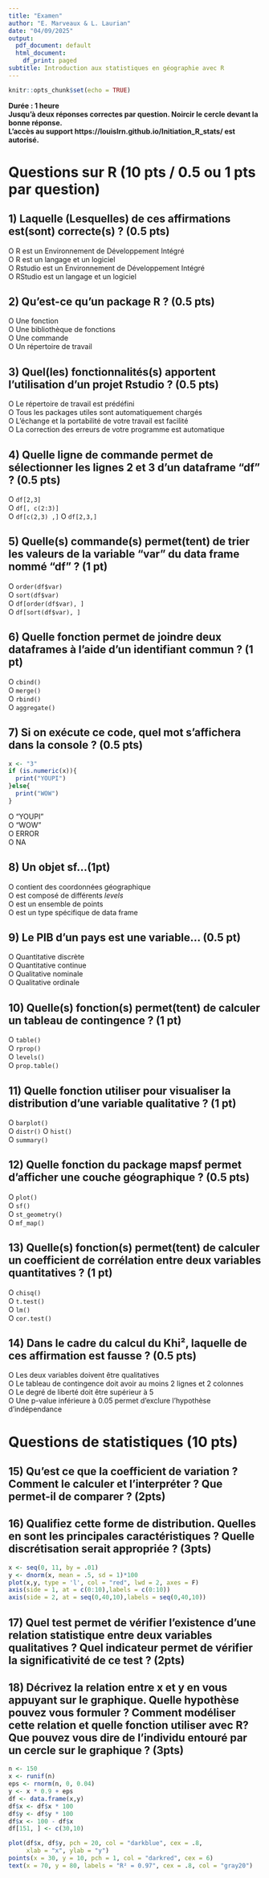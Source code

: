 ---
title: "Examen"
author: "E. Marveaux & L. Laurian"
date: "04/09/2025"
output:
  pdf_document: default
  html_document:
    df_print: paged
subtitle: Introduction aux statistiques en géographie avec R
---

```{r setup, include=FALSE}
knitr::opts_chunk$set(echo = TRUE)
```

**Durée : 1 heure**  
**Jusqu'à deux réponses correctes par question. Noircir le cercle devant la bonne réponse.**   
**L'accès au support https://louislrn.github.io/Initiation_R_stats/ est autorisé.**   

\vspace{20pt} 

# Questions sur R (10 pts / 0.5 ou 1 pts par question)

## 1) Laquelle (Lesquelles) de ces affirmations est(sont) correcte(s) ? (0.5 pts)

O  R est un Environnement de Développement Intégré    
O  R est un langage et un logiciel   
O  Rstudio est un Environnement de Développement Intégré   
O  RStudio est un langage et un logiciel    

## 2) Qu’est-ce qu’un **package** R ? (0.5 pts)

O Une fonction   
O Une bibliothèque de fonctions   
O Une commande   
O Un répertoire de travail   

## 3) Quel(les) fonctionnalités(s) apportent l’utilisation d’un **projet Rstudio** ? (0.5 pts)

O Le répertoire de travail est prédéfini       
O Tous les packages utiles sont automatiquement chargés        
O L’échange et la portabilité de votre travail est facilité     
O La correction des erreurs de votre programme est automatique     

## 4) Quelle ligne de commande permet de sélectionner les lignes 2 et 3 d'un dataframe "df" ? (0.5 pts)

O `df[2,3]`  
O `df[, c(2:3)]`  
O `df[c(2,3) ,]`
O `df[2,3,]`  

## 5) Quelle(s) commande(s) permet(tent) de trier les valeurs de la variable "var" du data frame nommé "df" ? (1 pt)

O `order(df$var)`  
O `sort(df$var)`  
O `df[order(df$var), ]`  
O `df[sort(df$var), ]`  

## 6) Quelle fonction permet de joindre deux dataframes à l'aide d'un identifiant commun ? (1 pt)

O `cbind()`    
O `merge()`    
O `rbind()`    
O `aggregate()`    

## 7) Si on exécute ce code, quel mot s’affichera dans la console ? (0.5 pts)

``` r
x <- "3"
if (is.numeric(x)){
  print("YOUPI")
}else{
  print("WOW")
} 
```

O  "YOUPI"    
O  "WOW"    
O  ERROR    
O  NA


## 8) Un objet sf...(1pt)

O contient des coordonnées géographique     
O est composé de différents *levels*  
O est un ensemble de points     
O est un type spécifique de data frame  

## 9) Le PIB d'un pays est une variable... (0.5 pt)

O Quantitative discrète       
O Quantitative continue     
O Qualitative nominale      
O Qualitative ordinale  


## 10) Quelle(s) fonction(s) permet(tent) de calculer un tableau de contingence ? (1 pt)

O `table()`     
O `rprop()`    
O `levels()`    
O `prop.table()`  

## 11) Quelle fonction utiliser pour visualiser la distribution d'une variable qualitative ? (1 pt)

O `barplot()`  
O `distr()` 
O `hist()`  
O `summary()`  

## 12) Quelle fonction du package mapsf permet d'afficher une couche géographique ? (0.5 pts)

O `plot()`    
O `sf()`    
O `st_geometry()`    
O `mf_map()`    

## 13) Quelle(s) fonction(s) permet(tent) de calculer un coefficient de corrélation entre deux variables quantitatives ? (1 pt)

O `chisq()`    
O `t.test()`    
O `lm()`    
O `cor.test()`    

## 14) Dans le cadre du calcul du Khi², laquelle de ces affirmation est fausse ? (0.5 pts)

O Les deux variables doivent être qualitatives  
O Le tableau de contingence doit avoir au moins 2 lignes et 2 colonnes    
O Le degré de liberté doit être supérieur à 5  
O Une p-value inférieure à 0.05 permet d'exclure l'hypothèse d'indépendance


\vspace{50pt}

# Questions de statistiques (10 pts)

\vspace{15pt}

## 15) Qu'est ce que la coefficient de variation ? Comment le calculer et l'interpréter ? Que permet-il de comparer ? (2pts)

\vspace{200pt}    


## 16)  Qualifiez cette forme de distribution. Quelles en sont les principales caractéristiques ? Quelle discrétisation serait appropriée ? (3pts)

```{r, echo = FALSE}
x <- seq(0, 11, by = .01)
y <- dnorm(x, mean = .5, sd = 1)*100
plot(x,y, type = 'l', col = "red", lwd = 2, axes = F)
axis(side = 1, at = c(0:10),labels = c(0:10))
axis(side = 2, at = seq(0,40,10),labels = seq(0,40,10))
```
  
\vspace{150pt} 


## 17) Quel test permet de vérifier l’existence d’une relation statistique entre deux variables qualitatives ? Quel indicateur permet de vérifier la significativité de ce test ?  (2pts)

\vspace{150pt} 

## 18)  Décrivez la relation entre x et y en vous appuyant sur le graphique. Quelle hypothèse pouvez vous formuler ? Comment modéliser cette relation et quelle fonction utiliser avec R? Que pouvez vous dire de l’individu entouré par un cercle sur le graphique ? (3pts) 

```{r, echo = FALSE}
n <- 150
x <- runif(n)
eps <- rnorm(n, 0, 0.04)
y <- x * 0.9 + eps
df <- data.frame(x,y)
df$x <- df$x * 100
df$y <- df$y * 100
df$x <- 100 - df$x
df[151, ] <- c(30,10)

plot(df$x, df$y, pch = 20, col = "darkblue", cex = .8,
     xlab = "x", ylab = "y")
points(x = 30, y = 10, pch = 1, col = "darkred", cex = 6)
text(x = 70, y = 80, labels = "R² = 0.97", cex = .8, col = "gray20")
```


\vspace{150pt} 

